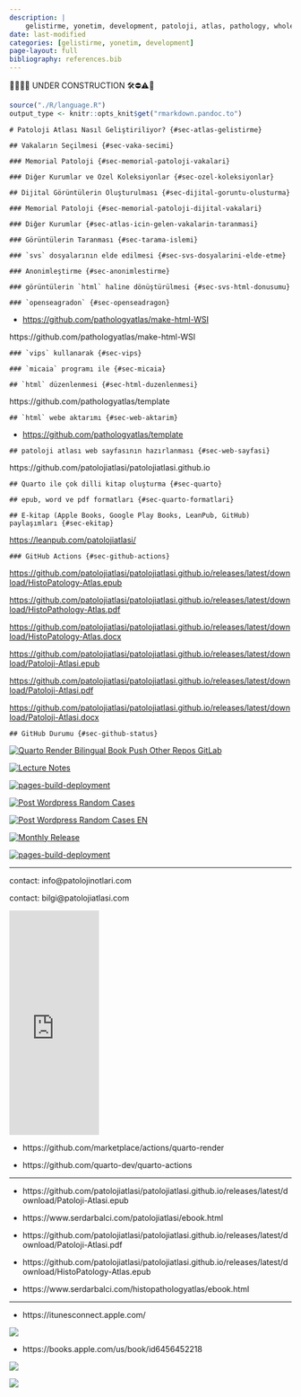 ```yaml
---
description: |
    gelistirme, yonetim, development, patoloji, atlas, pathology, whole slide image, patolojiatlasi, histopathologyatlas, wsi
date: last-modified
categories: [gelistirme, yonetim, development]
page-layout: full
bibliography: references.bib
---
```



🔬🔬🔬🔬 UNDER CONSTRUCTION 🛠⛔️⚠️🔩



```r
source("./R/language.R")
output_type <- knitr::opts_knit$get("rmarkdown.pandoc.to")
```

```asis

# Patoloji Atlası Nasıl Geliştiriliyor? {#sec-atlas-gelistirme}

```


```asis

## Vakaların Seçilmesi {#sec-vaka-secimi}

```









```asis

### Memorial Patoloji {#sec-memorial-patoloji-vakalari}

```









```asis

### Diğer Kurumlar ve Özel Koleksiyonlar {#sec-ozel-koleksiyonlar}

```










```asis

## Dijital Görüntülerin Oluşturulması {#sec-dijital-goruntu-olusturma}

```









```asis

### Memorial Patoloji {#sec-memorial-patoloji-dijital-vakalari}

```









```asis

### Diğer Kurumlar {#sec-atlas-icin-gelen-vakalarin-taranmasi}

```









```asis

### Görüntülerin Taranması {#sec-tarama-islemi}

```









```asis

### `svs` dosyalarının elde edilmesi {#sec-svs-dosyalarini-elde-etme}

```









```asis

### Anonimleştirme {#sec-anonimlestirme}

```









```asis

### görüntülerin `html` haline dönüştürülmesi {#sec-svs-html-donusumu}

```








```asis

### `openseagradon` {#sec-openseadragon}

```

-   <https://github.com/pathologyatlas/make-html-WSI>


https://github.com/pathologyatlas/make-html-WSI







```asis

### `vips` kullanarak {#sec-vips}

```







```asis

### `micaia` programı ile {#sec-micaia}

```












```asis

## `html` düzenlenmesi {#sec-html-duzenlenmesi}

```


https://github.com/pathologyatlas/template








```asis

## `html` webe aktarımı {#sec-web-aktarim}

```

-   <https://github.com/pathologyatlas/template>








```asis

## patoloji atlası web sayfasının hazırlanması {#sec-web-sayfasi}

```

https://github.com/patolojiatlasi/patolojiatlasi.github.io







```asis

## Quarto ile çok dilli kitap oluşturma {#sec-quarto}

```







```asis

## epub, word ve pdf formatları {#sec-quarto-formatlari}

```







```asis

## E-kitap (Apple Books, Google Play Books, LeanPub, GitHub) paylaşımları {#sec-ekitap}

```

<https://leanpub.com/patolojiatlasi/>








```asis

### GitHub Actions {#sec-github-actions}

```



<https://github.com/patolojiatlasi/patolojiatlasi.github.io/releases/latest/download/HistoPatology-Atlas.epub>


<https://github.com/patolojiatlasi/patolojiatlasi.github.io/releases/latest/download/HistoPathology-Atlas.pdf>


<https://github.com/patolojiatlasi/patolojiatlasi.github.io/releases/latest/download/HistoPatology-Atlas.docx>


<https://github.com/patolojiatlasi/patolojiatlasi.github.io/releases/latest/download/Patoloji-Atlasi.epub>


<https://github.com/patolojiatlasi/patolojiatlasi.github.io/releases/latest/download/Patoloji-Atlasi.pdf>


<https://github.com/patolojiatlasi/patolojiatlasi.github.io/releases/latest/download/Patoloji-Atlasi.docx>










```asis

## GitHub Durumu {#sec-github-status}

```



[![Quarto Render Bilingual Book Push Other Repos GitLab](https://github.com/patolojiatlasi/patolojiatlasi.github.io/actions/workflows/Quarto-Render-Bilingual-Book-Push-Other-Repos-GitLab.yml/badge.svg)](https://github.com/patolojiatlasi/patolojiatlasi.github.io/actions/workflows/Quarto-Render-Bilingual-Book-Push-Other-Repos-GitLab.yml)


[![Lecture Notes](https://github.com/patolojiatlasi/patolojiatlasi.github.io/actions/workflows/lecture-notes.yml/badge.svg)](https://github.com/patolojiatlasi/patolojiatlasi.github.io/actions/workflows/lecture-notes.yml)


[![pages-build-deployment](https://github.com/patolojiatlasi/patolojiatlasi.github.io/actions/workflows/pages/pages-build-deployment/badge.svg)](https://github.com/patolojiatlasi/patolojiatlasi.github.io/actions/workflows/pages/pages-build-deployment)


[![Post Wordpress Random Cases](https://github.com/patolojiatlasi/patolojiatlasi.github.io/actions/workflows/post-wordpress-random-cases.yml/badge.svg)](https://github.com/patolojiatlasi/patolojiatlasi.github.io/actions/workflows/post-wordpress-random-cases.yml)


[![Post Wordpress Random Cases EN](https://github.com/patolojiatlasi/patolojiatlasi.github.io/actions/workflows/post-wordpress-random-cases-EN.yml/badge.svg)](https://github.com/patolojiatlasi/patolojiatlasi.github.io/actions/workflows/post-wordpress-random-cases-EN.yml)


[![Monthly Release](https://github.com/patolojiatlasi/patolojiatlasi.github.io/actions/workflows/monthly-release.yml/badge.svg)](https://github.com/patolojiatlasi/patolojiatlasi.github.io/actions/workflows/monthly-release.yml)


[![pages-build-deployment](https://github.com/patolojiatlasi/patolojiatlasi.github.io/actions/workflows/pages/pages-build-deployment/badge.svg)](https://github.com/patolojiatlasi/patolojiatlasi.github.io/actions/workflows/pages/pages-build-deployment)





---





contact: info\@patolojinotlari.com

contact: bilgi\@patolojiatlasi.com

<iframe width="160" height="400" src="https://leanpub.com/patolojiatlasi/embed" frameborder="0" allowtransparency="true">

</iframe>

-   https://github.com/marketplace/actions/quarto-render

-   https://github.com/quarto-dev/quarto-actions


-----

- https://github.com/patolojiatlasi/patolojiatlasi.github.io/releases/latest/download/Patoloji-Atlasi.epub

- https://www.serdarbalci.com/patolojiatlasi/ebook.html


- https://github.com/patolojiatlasi/patolojiatlasi.github.io/releases/latest/download/Patoloji-Atlasi.pdf


- https://github.com/patolojiatlasi/patolojiatlasi.github.io/releases/latest/download/HistoPatology-Atlas.epub

- https://www.serdarbalci.com/histopathologyatlas/ebook.html




-----

- https://itunesconnect.apple.com/

![](https://is1-ssl.mzstatic.com/image/thumb/Publication126/v4/27/11/f0/2711f08c-f668-7ce0-0ebd-0df16be30fd6/4d0d1458-db59-460f-bd62-6f10900fb559_cover_image.png/626x0w.webp)

- https://books.apple.com/us/book/id6456452218




[![](./images/patoloji-atlasi-openseadragon-example)](https://openseadragon.github.io/examples/in-the-wild/#science)


[![](./images/patoloji-atlasi-quarto-example)](https://github.com/quarto-dev/quarto-actions/tree/main/examples)








